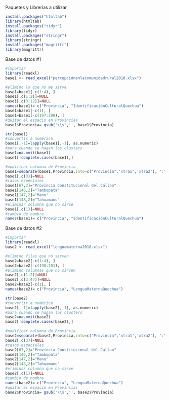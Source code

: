 
Paquetes y Librerías a utilizar
```r
install.packages("htmltab")
library(htmltab)
install.packages("tidyr")
library(tidyr)
install.packages("stringr")
library(stringr)
install.packages("magrittr")
library(magrittr)
```

Base de datos #1
```r
#importar
library(readxl)
base1 <- read_excel("percepciónenlacomunidadrural2018.xlsx")
```

```r
#elimino lo que no me sirve
base1=base1[-c(1:4), ]
base1[,c(1:2)]=NULL
base1[,c(3:12)]=NULL
names(base1)= c("Provincia", "IdentificaciónCulturalQuechua")
base1=base1[-c(1), ]
base1=base1[-c(197:200), ]
#quitar el espacio en Provincias
base1$Provincia= gsub('\\s','', base1$Provincia)
```

```r
str(base1)
#convertir a numérica
base1[,-1]=lapply(base1[,-1], as.numeric)
#para cuando se hagan los clusters
base1=na.omit(base1)
base1[!complete.cases(base1),]
```

```r
#modificar columna de Provincia
base1=separate(base1,Provincia,into=c("Provincia",'xtra1','xtra2'), ":" )
base1[,c(3)]=NULL
#casos especiales
base1[67,2]="Provincia Constitucional del Callao"
base1[146,2]="Tambopata"
base1[147,2]="Manu"
base1[148,2]="Tahuamanu"
#eliminar columna que no sirve
base1[,c(1)]=NULL
#cambio de nombre
names(base1)= c("Provincia", "IdentificaciónCulturalQuechua")
```


Base de datos #2
```r
#importar
library(readxl)
base2 <- read_excel("lenguamaterna2018.xlsx")
```

```r
#elimino filas que no sirven
base2=base2[-c(1:4), ]
base2=base2[-c(198:201), ]
#elimino columnas que no sirven
base2[,c(1:2)]=NULL
base2[,c(3:47)]=NULL
base2=base2[-c(1), ]
names(base2)= c("Provincia", "LenguaMaternaQuechua")
```

```r
str(base2)
#convertir a numérica
base2[,-1]=lapply(base2[,-1], as.numeric)
#para cuando se hagan los clusters
base2=na.omit(base2)
base2[!complete.cases(base2),]
```

```r
#modificar columna de Provincia
base2=separate(base2,Provincia,into=c("Provincia",'xtra1','xtra2'), ":" )
base2[,c(3)]=NULL
#casos especiales
base2[67,2]="Provincia Constitucional del Callao"
base2[146,2]="Tambopata"
base2[147,2]="Manu"
base2[148,2]="Tahuamanu"
#eliminar columna que no sirve
base2[,c(1)]=NULL
#cambio de nombre
names(base2)= c("Provincia", "LenguaMaternaQuechua")
#quitar el espacio en Provincias
base2$Provincia= gsub('\\s','', base2$Provincia)
```
